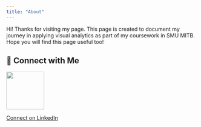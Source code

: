 ```yaml
---
title: "About"
---
```



Hi! Thanks for visiting my page. This page is created to document my journey in applying visual analytics as part of my coursework in SMU MITB. Hope you will find this page useful too!


## 🔗 Connect with Me

::: {.row}

::: {.col-auto}
<img src="images/linkedin.png" style="width:100px;" />
:::

::: {.col}
[Connect on LinkedIn](https://www.linkedin.com/in/belindalimks)
:::

:::